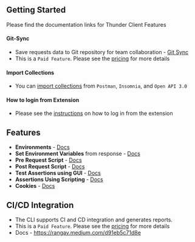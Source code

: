 ## Getting Started

Please find the documentation links for Thunder Client Features

#### Git-Sync
- Save requests data to Git repository for team collaboration - [Git Sync](team#git-sync)
- This is a `Paid Feature`. Please see the [pricing](https://www.thunderclient.com/pricing) for more details

#### Import Collections
- You can [import collections](features/import) from `Postman`, `Insomnia`, and `Open API 3.0` 

#### How to login from Extension
- Please see the [instructions](others/login) on how to log in from the extension

## Features

- **Environments** - [Docs](environments)
- **Set Environment Variables** from response - [Docs](environments#set-environment-variable)
- **Pre Request Script** - [Docs](scripting#pre-request-script)
- **Post Request Script** - [Docs](scripting#post-request-script)
- **Test Assertions using GUI** - [Docs](testing/assertions)
- **Assertions Using Scripting** - [Docs](scripting/assertions)
- **Cookies** - [Docs](features/cookies)

## CI/CD Integration

- The CLI supports CI and CD integration and generates reports.
- This is a `Paid Feature`. Please see the [pricing](https://www.thunderclient.com/pricing) for more details
- Docs - https://rangav.medium.com/d91eb5c71d8e
